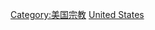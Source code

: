 {{Catmore}}
{{Commonscat|Christianity in the United States}}

[[Category:美国宗教|Category:美国宗教]]
[[Category:北美洲各国基督教|United States]]